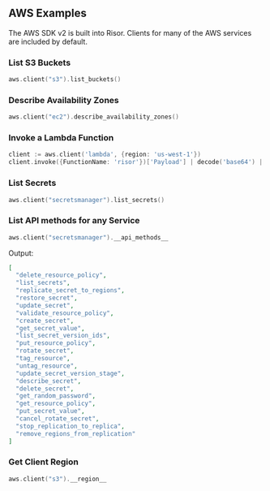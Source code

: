 ## AWS Examples

The AWS SDK v2 is built into Risor. Clients for many of the AWS services are
included by default.

### List S3 Buckets

```go copy
aws.client("s3").list_buckets()
```

### Describe Availability Zones

```go copy
aws.client("ec2").describe_availability_zones()
```

### Invoke a Lambda Function

```go copy
client := aws.client('lambda', {region: 'us-west-1'})
client.invoke({FunctionName: 'risor'})['Payload'] | decode('base64') | json.unmarshal
```

### List Secrets

```go copy
aws.client("secretsmanager").list_secrets()
```

### List API methods for any Service

```go copy
aws.client("secretsmanager").__api_methods__
```

Output:

```json
[
  "delete_resource_policy",
  "list_secrets",
  "replicate_secret_to_regions",
  "restore_secret",
  "update_secret",
  "validate_resource_policy",
  "create_secret",
  "get_secret_value",
  "list_secret_version_ids",
  "put_resource_policy",
  "rotate_secret",
  "tag_resource",
  "untag_resource",
  "update_secret_version_stage",
  "describe_secret",
  "delete_secret",
  "get_random_password",
  "get_resource_policy",
  "put_secret_value",
  "cancel_rotate_secret",
  "stop_replication_to_replica",
  "remove_regions_from_replication"
]
```

### Get Client Region

```go copy
aws.client("s3").__region__
```
